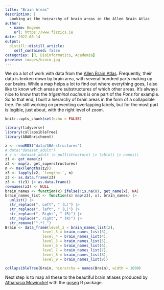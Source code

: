 ```yaml
---
title: "Brain Areas"
description: |
  Looking at the heirarchy of brain areas in the Allen Brain Atlas
author:
  - name: Eugene
    url: https://www.fizzics.ie
date: 2022-08-14
output:
  distill::distill_article:
    self_contained: false
categories: [R, Bioinformatics, Academia]
preview: images/brain.jpg
---
```


We do a lot of work with data from the [Allen Brain Atlas](https://portal.brain-map.org/). Frequently, their data is broken down by brain area, with several hundred parts making up our brains. While a map helps a lot to find out where everything goes, I also like to know which areas are substructures of which other areas. It's always nice to know that the _trigeminal nucleus_ is one part of the _Pons_ for example. So to that end, I built a hierarchy of brain areas in the form of a collapsible tree. I'm still working on preventing overlapping labels, but for the most part is legible, just about, with the right level of zoom.

```r
knitr::opts_chunk$set(echo = FALSE)
```

```r
library(tidyverse)
library(collapsibleTree)
library(ABAEnrichment)
```


```r
z <- readRDS("data/ABA-structures")
# data("dataset_adult")
# z <- dataset_adult |> pull(structure) |> table() |> names()
z1 <- get_name(z)
z2 <- map(z, get_superstructures)
n <- max(lengths(z2))
z3 <- lapply(z2, `length<-`, n)
z3 <- as.data.frame(z3)
z3 <- t(z3) |> as.data.frame()
rownames(z3) <- NULL
brain_names <- function(x) ifelse(!is.na(x), get_name(x), NA)
brain_names_list <- function(x) map(z3[, x], brain_names) |> 
  unlist() |> 
  str_replace(", Left", " (L)") |> 
  str_replace(", left", " (L)") |> 
  str_replace(", Right", " (R)") |> 
  str_replace(", right", " (R)") |> 
  str_remove("^.*?_")
Brain <- data_frame(level_2 = brain_names_list(2),
                 level_3 = brain_names_list(3),
                 level_4 = brain_names_list(4),
                 level_5 = brain_names_list(5),
                 level_6 = brain_names_list(6),
                 level_7 = brain_names_list(7),
                 level_8 = brain_names_list(8),
                 level_9 = brain_names_list(9))
```

```r
collapsibleTree(Brain, hierarchy = names(Brain), width = 1000)
```

Next step is to map all these to the beautiful brain atlases produced by [Athanasia Mowinckel](https://drmowinckels.io/) with the [ggseg](https://github.com/ggseg/ggseg) R package.
